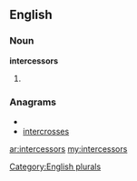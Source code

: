 ==English==

===Noun===
'''intercessors'''

# {{plural of|[[intercessor]]}}

===Anagrams===
* {{alphagram|ceeinorrssst}}
* [[intercrosses#English|intercrosses]]

[[Category:English plurals]]

[[ar:intercessors]]
[[my:intercessors]]